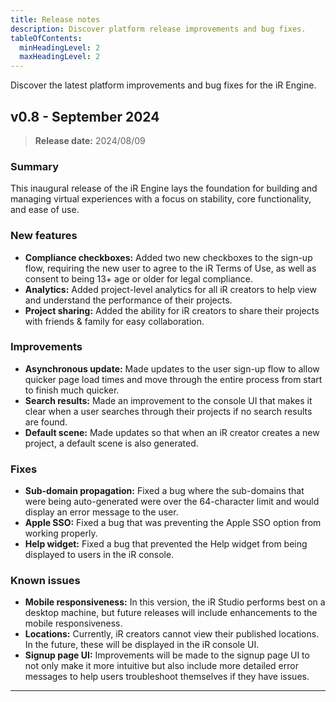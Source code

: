```yaml
---
title: Release notes
description: Discover platform release improvements and bug fixes.
tableOfContents:
  minHeadingLevel: 2
  maxHeadingLevel: 2
---
```


Discover the latest platform improvements and bug fixes for the iR Engine.

## v0.8 - September 2024

> **Release date:** 2024/08/09

### Summary

This inaugural release of the iR Engine lays the foundation for building and managing virtual experiences with a focus on stability, core functionality, and ease of use.

### New features

- **Compliance checkboxes:** Added two new checkboxes to the sign-up flow, requiring the new user to agree to the iR Terms of Use, as well as consent to being 13+ age or older for legal compliance.
- **Analytics:** Added project-level analytics for all iR creators to help view and understand the performance of their projects.
- **Project sharing:** Added the ability for iR creators to share their projects with friends & family for easy collaboration.

### Improvements

- **Asynchronous update:** Made updates to the user sign-up flow to allow quicker page load times and move through the entire process from start to finish much quicker.
- **Search results:** Made an improvement to the console UI that makes it clear when a user searches through their projects if no search results are found.
- **Default scene:** Made updates so that when an iR creator creates a new project, a default scene is also generated.

### Fixes

- **Sub-domain propagation:** Fixed a bug where the sub-domains that were being auto-generated were over the 64-character limit and would display an error message to the user.
- **Apple SSO:** Fixed a bug that was preventing the Apple SSO option from working properly.
- **Help widget:** Fixed a bug that prevented the Help widget from being displayed to users in the iR console.

### Known issues

- **Mobile responsiveness:** In this version, the iR Studio performs best on a desktop machine, but future releases will include enhancements to the mobile responsiveness.
- **Locations:** Currently, iR creators cannot view their published locations. In the future, these will be displayed in the iR console UI.
- **Signup page UI:** Improvements will be made to the signup page UI to not only make it more intuitive but also include more detailed error messages to help users troubleshoot themselves if they have issues.

---

